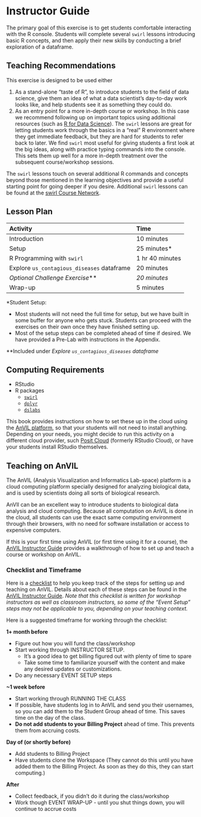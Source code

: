 # Instructor Guide {-}

The primary goal of this exercise is to get students comfortable interacting with the R console.  Students will complete several `swirl` lessons introducing basic R concepts, and then apply their new skills by conducting a brief exploration of a dataframe.

## Teaching Recommendations {-}

This exercise is designed to be used either

1. As a stand-alone "taste of R", to introduce students to the field of data science, give them an idea of what a data scientist's day-to-day work looks like, and help students see it as something they could do.
1. As an entry point for a more in-depth course or workshop.  In this case we recommend following up on important topics using additional resources (such as [R for Data Science](https://r4ds.had.co.nz/)).  The `swirl` lessons are great for letting students work through the basics in a "real" R environment where they get immediate feedback, but they are hard for students to refer back to later.  We find `swirl` most useful for giving students a first look at the big ideas, along with practice typing commands into the console.  This sets them up well for a more in-depth treatment over the subsequent course/workshop sessions.

The `swirl` lessons touch on several additional R commands and concepts beyond those mentioned in the learning objectives and provide a useful starting point for going deeper if you desire.  Additional `swirl` lessons can be found at the [swirl Course Network](http://swirlstats.com/scn/).

## Lesson Plan  {-}

| Activity | Time |
| :-- | :- |
| Introduction | 10 minutes |
| Setup | 25 minutes* |
| R Programming with `swirl` | 1 hr 40 minutes |
| Explore `us_contagious_diseases` dataframe | 20 minutes |
| *Optional Challenge Exercise*\*\* | *20 minutes* |
| Wrap-up | 5 minutes |

\*Student Setup:

  - Most students will not need the full time for setup, but we have built in some buffer for anyone who gets stuck.  Students can proceed with the exercises on their own once they have finished setting up.
  - Most of the setup steps can be completed ahead of time if desired.  We have provided a Pre-Lab with instructions in the Appendix.

\*\*Included under *Explore `us_contagious_diseases` dataframe*

## Computing Requirements {-}

- RStudio
- R packages
  - [`swirl`](https://cran.r-project.org/web/packages/swirl/index.html)
  - [`dplyr`](https://cran.r-project.org/web/packages/dplyr/index.html)
  - [`dslabs`](https://cran.r-project.org/web/packages/dslabs/index.html)

This book provides instructions on how to set these up in the cloud using the [AnVIL platform](https://anvil.terra.bio/), so that your students will not need to install anything.  Depending on your needs, you might decide to run this activity on a different cloud provider, such [Posit Cloud](https://posit.cloud/) (formerly RStudio Cloud), or have your students install RStudio themselves.

## Teaching on AnVIL {-}

The AnVIL (Analysis Visualization and Informatics Lab-space) platform is a cloud computing platform specially designed for analyzing biological data, and is used by scientists doing all sorts of biological research.

AnVIl can be an excellent way to introduce students to biological data analysis and cloud computing.  Because all computation on AnVIL is done in the cloud, all students can use the exact same computing environment through their browsers, with no need for software installation or access to expensive computers.

If this is your first time using AnVIL (or first time using it for a course), the [AnVIL Instructor Guide](https://jhudatascience.org/AnVIL_Book_Instructor_Guide) provides a walkthrough of how to set up and teach a course or workshop on AnVIL.

### Checklist and Timeframe {-}

Here is a [checklist](https://docs.google.com/document/d/1-HqQqH_qlkHwRua8-b92MyKQcEmcl0Nk37rSYqP49aw/edit) to help you keep track of the steps for setting up and teaching on AnVIL. Details about each of these steps can be found in the [AnVIL Instructor Guide](https://jhudatascience.org/AnVIL_Book_Instructor_Guide).  *Note that this checklist is written for workshop instructors as well as classroom instructors, so some of the "Event Setup" steps may not be applicable to you, depending on your teaching context.*

Here is a suggested timeframe for working through the checklist:

**1+ month before**

- Figure out how you will fund the class/workshop
- Start working through INSTRUCTOR SETUP.
    - It's a good idea to get billing figured out with plenty of time to spare
    - Take some time to familiarize yourself with the content and make any desired updates or customizations.
- Do any necessary EVENT SETUP steps

**~1 week before**

- Start working through RUNNING THE CLASS
- If possible, have students log in to AnVIL and send you their usernames, so you can add them to the Student Group ahead of time.  This saves time on the day of the class.
- **Do not add students to your Billing Project** ahead of time.  This prevents them from accruing costs.

**Day of (or shortly before)** 

- Add students to Billing Project
- Have students clone the Workspace (They cannot do this until you have added them to the Billing Project.  As soon as they do this, they can start computing.)

**After**

- Collect feedback, if you didn't do it during the class/workshop
- Work though EVENT WRAP-UP - until you shut things down, you will continue to accrue costs
